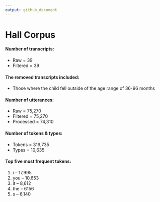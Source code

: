 ```yaml
---
output: github_document
---
```

# Hall Corpus

#### Number of transcripts:
* Raw = 39
* Filtered = 39

#### The removed transcripts included:
* Those where the child fell outside of the age range of 36-96 months

#### Number of utterances:
* Raw = 75,270
* Filtered = 75,270
* Processed = 74,310
  
#### Number of tokens & types:
* Tokens = 319,735
* Types = 10,635

#### Top five most frequent tokens:
1. i -- 17,995
2. you -- 10,653
3. it -- 8,612
4. the -- 6156
5. s -- 6,140


